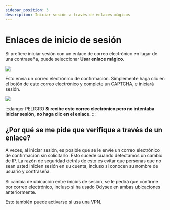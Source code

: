---
sidebar_position: 3
description: Iniciar sesión a través de enlaces mágicos
---

# Enlaces de inicio de sesión

Si prefiere iniciar sesión con un enlace de correo electrónico en lugar de una contraseña, puede seleccionar **Usar enlace mágico**.

![](/img/es/image_20.png)

Esto envía un correo electrónico de confirmación. Simplemente haga clic en el botón de este correo electrónico y complete un CAPTCHA, e iniciará sesión.

![](/img/es/image_21.png)

:::danger PELIGRO
**Si recibe este correo electrónico pero no intentaba iniciar sesión, no haga clic en el enlace.**
:::

## ¿Por qué se me pide que verifique a través de un enlace?

A veces, al iniciar sesión, es posible que se le envíe un correo electrónico de confirmación sin solicitarlo. Esto sucede cuando detectamos un cambio de IP. La razón de seguridad detrás de esto es evitar que personas que no sean usted inicien sesión en su cuenta, incluso si conocen su nombre de usuario y contraseña.

Si cambia de ubicación entre inicios de sesión, se le pedirá que confirme por correo electrónico, incluso si ha usado Odysee en ambas ubicaciones anteriormente.

Esto también puede activarse si usa una VPN.